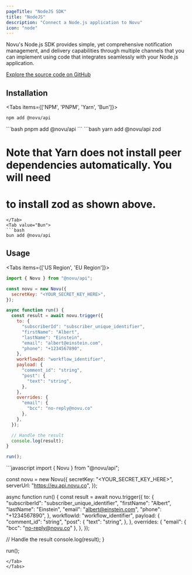 ```yaml
---
pageTitle: "NodeJS SDK"
title: "NodeJS"
description: "Connect a Node.js application to Novu"
icon: "node"
---
```



Novu's Node.js SDK provides simple, yet comprehensive notification management, and delivery capabilities through multiple channels that you can implement using code that integrates seamlessly with your Node.js application.

[Explore the source code on GitHub](https://github.com/novuhq/novu-ts)

## Installation

<Tabs items={['NPM', 'PNPM', 'Yarn', 'Bun']}>
<Tab value="NPM">
```bash
npm add @novu/api
```
</Tab>
<Tab value="PNPM">
```bash
pnpm add @novu/api
```
</Tab>
<Tab value="Yarn">
```bash
yarn add @novu/api zod

# Note that Yarn does not install peer dependencies automatically. You will need
# to install zod as shown above.
```
</Tab>
<Tab value="Bun">
```bash
bun add @novu/api
```
</Tab>
</Tabs>

## Usage

<Tabs items={['US Region', 'EU Region']}>
<Tab value="US Region">
```javascript
import { Novu } from "@novu/api";

const novu = new Novu({
  secretKey: "<YOUR_SECRET_KEY_HERE>",
});

async function run() {
  const result = await novu.trigger({
    to: {
      "subscriberId": "subscriber_unique_identifier",
      "firstName": "Albert",
      "lastName": "Einstein",
      "email": "albert@einstein.com",
      "phone": "+1234567890",
    },
    workflowId: "workflow_identifier",
    payload: {
      "comment_id": "string",
      "post": {
        "text": "string",
      },
    },
    overrides: {
      "email": {
        "bcc": "no-reply@novu.co"
      },
    },
  });

  // Handle the result
  console.log(result);
}

run();
```
</Tab>
<Tab value="EU Region">
```javascript
import { Novu } from "@novu/api";

const novu = new Novu({
  secretKey: "<YOUR_SECRET_KEY_HERE>",
  serverUrl: "https://eu.api.novu.co",
});

async function run() {
  const result = await novu.trigger({
    to: {
      "subscriberId": "subscriber_unique_identifier",
      "firstName": "Albert",
      "lastName": "Einstein",
      "email": "albert@einstein.com",
      "phone": "+1234567890",
    },
    workflowId: "workflow_identifier",
    payload: {
      "comment_id": "string",
      "post": {
        "text": "string",
      },
    },
    overrides: {
      "email": {
        "bcc": "no-reply@novu.co"
      },
    },
  });

  // Handle the result
  console.log(result);
}

run();
```
</Tab>
</Tabs>
